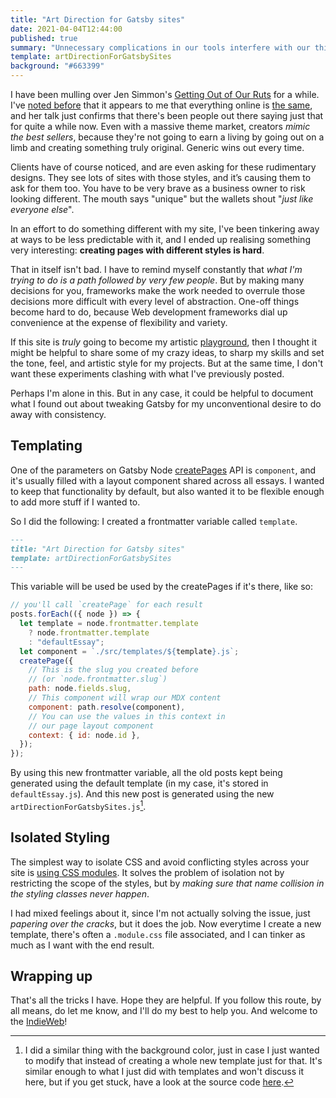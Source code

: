```yaml
---
title: "Art Direction for Gatsby sites"
date: 2021-04-04T12:44:00
published: true
summary: "Unnecessary complications in our tools interfere with our thinking process."
template: artDirectionForGatsbySites
background: "#663399"
---
```


I have been mulling over Jen Simmon's [Getting Out of Our Ruts](https://www.youtube.com/watch?v=jreccgYLfx8) for a while.
I've [noted before](./beyond-minimalism) that it appears to me that everything online is [the same](http://www.novolume.co.uk/blog/all-websites-look-the-same/),
and her talk just confirms that there's been people out there saying just that for quite a while now. Even with
a massive theme market, creators _mimic the best sellers_, because they're not going to earn a living by going out on a
limb and creating something truly original. Generic wins out every time.

Clients have of course noticed, and are even asking for these rudimentary designs. They see lots of sites with those styles,
and it’s causing them to ask for them too. You have to be very brave as a business owner to risk looking different.
The mouth says "unique" but the wallets shout "_just like everyone else_".

In an effort to do something different with my site, I've been tinkering away at ways to be less predictable with it, and
I ended up realising something very interesting: **creating pages with different styles is hard**.

That in itself isn't bad. I have to remind myself constantly that _what I'm trying to do is a path followed by very few people_.
But by making many decisions for you, frameworks make the work needed to overrule those decisions
more difficult with every level of abstraction. One-off things become hard to do, because Web development
frameworks dial up convenience at the expense of flexibility and variety.

If this site is _truly_ going to become my artistic [playground](https://colly.com/articles/this-used-to-be-our-playground),
then I thought it might be helpful to share some of my crazy ideas, to sharp my skills and set the tone, feel, and artistic style for my projects.
But at the same time, I don't want these experiments clashing with what I've previously posted.

Perhaps I'm alone in this. But in any case, it could be helpful to document what I found out about tweaking
Gatsby for my unconventional desire to do away with consistency.

## Templating

One of the parameters on Gatsby Node [createPages](https://www.gatsbyjs.com/docs/reference/config-files/gatsby-node/#createPages) API
is `component`, and it's usually filled with a layout component shared across all essays. I wanted to keep that functionality
by default, but also wanted it to be flexible enough to add more stuff if I wanted to.

So I did the following: I created a frontmatter variable called `template`.

```markdown
---
title: "Art Direction for Gatsby sites"
template: artDirectionForGatsbySites
---
```

This variable will be used be used by the createPages if it's there, like so:

```js
// you'll call `createPage` for each result
posts.forEach(({ node }) => {
  let template = node.frontmatter.template
    ? node.frontmatter.template
    : "defaultEssay";
  let component = `./src/templates/${template}.js`;
  createPage({
    // This is the slug you created before
    // (or `node.frontmatter.slug`)
    path: node.fields.slug,
    // This component will wrap our MDX content
    component: path.resolve(component),
    // You can use the values in this context in
    // our page layout component
    context: { id: node.id },
  });
});
```

By using this new frontmatter variable, all the old posts kept being generated using the default template (in my case,
it's stored in `defaultEssay.js`). And this new post is generated using the new `artDirectionForGatsbySites.js`[^1].

## Isolated Styling

The simplest way to isolate CSS and avoid conflicting styles across your site is [using CSS modules](https://www.gatsbyjs.com/docs/how-to/styling/css-modules/).
It solves the problem of isolation not by restricting the scope of the styles, but by _making sure that name collision in
the styling classes never happen_.

I had mixed feelings about it, since I'm not actually solving the issue, just _papering over the cracks_, but it does the job.
Now everytime I create a new template, there's often a `.module.css` file associated, and I can tinker as much as I want with
the end result.

## Wrapping up

That's all the tricks I have. Hope they are helpful. If you follow this route, by all means, do let me know, and I'll do
my best to help you. And welcome to the [IndieWeb](https://indieweb.org)!

[^1]:
    I did a similar thing with the background color, just in case I just wanted to modify that instead of creating a
    whole new template just for that. It's similar enough to what I just did with templates and won't discuss it here, but if
    you get stuck, have a look at the source code [here](https://github.com/ohduran/ohduran.github.io/blob/version-8/src/templates/defaultEssay.js).
